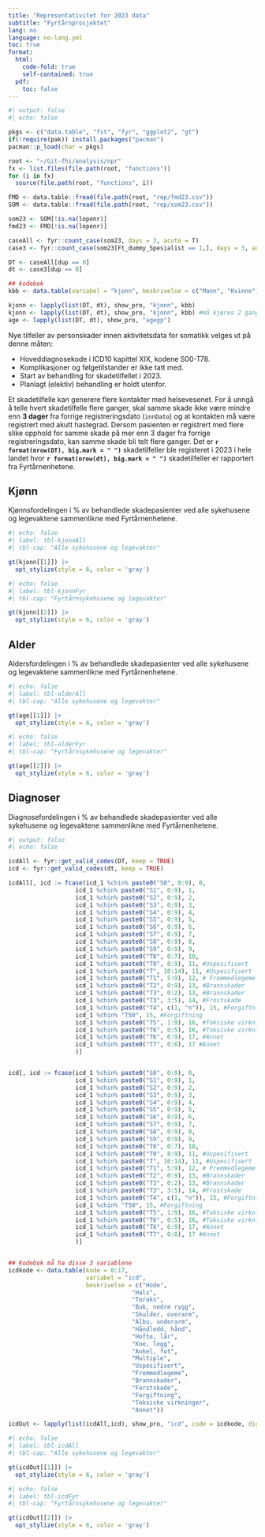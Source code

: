 ```yaml
---
title: "Representativitet for 2023 data"
subtitle: "Fyrtårnprosjektet"
lang: no
language: no-lang.yml
toc: true 
format:
  html:
    code-fold: true
    self-contained: true
  pdf:
    toc: false
---
```


```r
#| output: false
#| echo: false

pkgs <- c("data.table", "fst", "fyr", "ggplot2", "gt")
if(!require(pak)) install.packages("pacman")
pacman::p_load(char = pkgs)

root <- "~/Git-fhi/analysis/npr"
fx <- list.files(file.path(root, "functions"))
for (i in fx)
  source(file.path(root, "functions", i))

FMD <- data.table::fread(file.path(root, "rep/fmd23.csv"))
SOM <- data.table::fread(file.path(root, "rep/som23.csv"))

som23 <- SOM[!is.na(lopenr)]
fmd23 <- FMD[!is.na(lopenr)]

caseAll <- fyr::count_case(som23, days = 3, acute = T)
case3 <- fyr::count_case(som23[Ft_dummy_Spesialist == 1,], days = 3, acute=T)

DT <- caseAll[dup == 0]
dt <- case3[dup == 0]

## kodebok
kbb <- data.table(variabel = "kjonn", beskrivelse = c("Mann", "Kvinne"), kode = 1:2)

kjonn <- lapply(list(DT, dt), show_pro, "kjonn", kbb)
kjonn <- lapply(list(DT, dt), show_pro, "kjonn", kbb) #må kjøres 2 ganger pga. kodebok
age <- lapply(list(DT, dt), show_pro, "agegp")
```

Nye tilfeller av personskader innen aktivitetsdata for somatikk velges ut på denne måten:

 - Hoveddiagnosekode i ICD10 kapittel XIX, kodene S00-T78.
 - Komplikasjoner og følgetilstander er ikke tatt med.
 - Start av behandling for skadetilfellet i 2023.
 - Planlagt (elektiv) behandling er holdt utenfor.

Et skadetilfelle kan generere flere kontakter med helsevesenet. For å unngå å telle hvert skadetilfelle flere ganger, skal samme skade ikke være mindre enn **3 dager** fra forrige registreringsdato (`innDato`) og at kontakten må være registrert med akutt hastegrad. Dersom pasienten er registrert med flere slike opphold for samme skade på mer enn 3 dager fra forrige registreringsdato, kan samme skade bli telt flere ganger. Det er **`r format(nrow(DT), big.mark = " ")`** skadetilfeller ble registeret i 2023 i hele landet hvor **`r format(nrow(dt), big.mark = " ")`** skadetilfeller er rapportert fra Fyrtårnenhetene.

## Kjønn

Kjønnsfordelingen i % av behandlede skadepasienter ved alle sykehusene og legevaktene sammenlikne med Fyrtårnenhetene.

```r
#| echo: false
#| label: tbl-kjonnAll
#| tbl-cap: "Alle sykehusene og legevakter"

gt(kjonn[[1]]) |>
  opt_stylize(style = 6, color = 'gray')
```

```r
#| echo: false
#| label: tbl-kjonnFyr
#| tbl-cap: "Fyrtårnsykehusene og legevakter"

gt(kjonn[[2]]) |>
  opt_stylize(style = 6, color = 'gray')
```

## Alder

Aldersfordelingen i % av behandlede skadepasienter ved alle sykehusene og legevaktene sammenlikne med Fyrtårnenhetene.


```r
#| echo: false
#| label: tbl-alderAll
#| tbl-cap: "Alle sykehusene og legevakter"

gt(age[[1]]) |>
  opt_stylize(style = 6, color = 'gray')
```

```r
#| echo: false
#| label: tbl-alderFyr
#| tbl-cap: "Fyrtårnsykehusene og legevakter"

gt(age[[2]]) |>
  opt_stylize(style = 6, color = 'gray')
```

## Diagnoser

Diagnosefordelingen i % av behandlede skadepasienter ved alle sykehusene og legevaktene sammenlikne med Fyrtårnenhetene.

```r
#| output: false
#| echo: false

icdAll <- fyr::get_valid_codes(DT, keep = TRUE)
icd <- fyr::get_valid_codes(dt, keep = TRUE)

icdAll[, icd := fcase(icd_1 %chin% paste0("S0", 0:9), 0,
                   icd_1 %chin% paste0("S1", 0:9), 1,
                   icd_1 %chin% paste0("S2", 0:9), 2,
                   icd_1 %chin% paste0("S3", 0:9), 3,
                   icd_1 %chin% paste0("S4", 0:9), 4,
                   icd_1 %chin% paste0("S5", 0:9), 5,
                   icd_1 %chin% paste0("S6", 0:9), 6,
                   icd_1 %chin% paste0("S7", 0:9), 7,
                   icd_1 %chin% paste0("S8", 0:9), 8,
                   icd_1 %chin% paste0("S9", 0:9), 9,
                   icd_1 %chin% paste0("T0", 0:7), 10,
                   icd_1 %chin% paste0("T0", 8:9), 11, #Uspesifisert
                   icd_1 %chin% paste0("T", 10:14), 11, #Uspesifisert
                   icd_1 %chin% paste0("T1", 5:9), 12, # Fremmedlegeme
                   icd_1 %chin% paste0("T2", 0:9), 13, #Brannskader
                   icd_1 %chin% paste0("T3", 0:2), 13, #Brannskader
                   icd_1 %chin% paste0("T3", 3:5), 14, #Frostskade
                   icd_1 %chin% paste0("T4", c(1, "n")), 15, #Forgiftning
                   icd_1 %chin% "T50", 15, #Forgiftning
                   icd_1 %chin% paste0("T5", 1:9), 16, #Toksiske virkninger
                   icd_1 %chin% paste0("T6", 0:5), 16, #Toksiske virkninger
                   icd_1 %chin% paste0("T6", 6:9), 17, #Annet
                   icd_1 %chin% paste0("T7", 0:8), 17 #Annet
                   )]


icd[, icd := fcase(icd_1 %chin% paste0("S0", 0:9), 0,
                   icd_1 %chin% paste0("S1", 0:9), 1,
                   icd_1 %chin% paste0("S2", 0:9), 2,
                   icd_1 %chin% paste0("S3", 0:9), 3,
                   icd_1 %chin% paste0("S4", 0:9), 4,
                   icd_1 %chin% paste0("S5", 0:9), 5,
                   icd_1 %chin% paste0("S6", 0:9), 6,
                   icd_1 %chin% paste0("S7", 0:9), 7,
                   icd_1 %chin% paste0("S8", 0:9), 8,
                   icd_1 %chin% paste0("S9", 0:9), 9,
                   icd_1 %chin% paste0("T0", 0:7), 10,
                   icd_1 %chin% paste0("T0", 8:9), 11, #Uspesifisert
                   icd_1 %chin% paste0("T", 10:14), 11, #Uspesifisert
                   icd_1 %chin% paste0("T1", 5:9), 12, # Fremmedlegeme
                   icd_1 %chin% paste0("T2", 0:9), 13, #Brannskader
                   icd_1 %chin% paste0("T3", 0:2), 13, #Brannskader
                   icd_1 %chin% paste0("T3", 3:5), 14, #Frostskade
                   icd_1 %chin% paste0("T4", c(1, "n")), 15, #Forgiftning
                   icd_1 %chin% "T50", 15, #Forgiftning
                   icd_1 %chin% paste0("T5", 1:9), 16, #Toksiske virkninger
                   icd_1 %chin% paste0("T6", 0:5), 16, #Toksiske virkninger
                   icd_1 %chin% paste0("T6", 6:9), 17, #Annet
                   icd_1 %chin% paste0("T7", 0:8), 17 #Annet
                   )]


## Kodebok må ha disse 3 variablene
icdkode <- data.table(kode = 0:17,
                      variabel = "icd",
                      beskrivelse = c("Hode",
                                   "Hals",
                                   "Toraks",
                                   "Buk, nedre rygg",
                                   "Skulder, overarm",
                                   "Albu, underarm",
                                   "Håndledd, hånd",
                                   "Hofte, lår",
                                   "Kne, legg",
                                   "Ankel, fot",
                                   "Multiple",
                                   "Uspesifisert",
                                   "Fremmedlegeme",
                                   "Brannskader",
                                   "Forstskade",
                                   "Forgiftning",
                                   "Toksiske virkninger",
                                   "Annet"))

icdOut <- lapply(list(icdAll,icd), show_pro, "icd", code = icdkode, digits = 2)

```


 

```r
#| echo: false
#| label: tbl-icdAll
#| tbl-cap: "Alle sykehusene og legevakter"

gt(icdOut[[1]]) |>
  opt_stylize(style = 6, color = 'gray')
```

```r
#| echo: false
#| label: tbl-icdFyr
#| tbl-cap: "Fyrtårnsykehusene og legevakter"

gt(icdOut[[2]]) |>
  opt_stylize(style = 6, color = 'gray')
```
